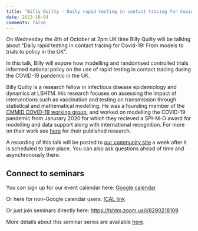 ```yaml
---
title: "Billy Quilty - Daily rapid testing in contact tracing for Covid-19: From models to trials to policy in the UK"
date: 2023-10-04
comments: false
---
```


On Wednesday the 4th of October at 2pm UK time Billy Quilty will be talking about "Daily rapid testing in contact tracing for Covid-19: From models to trials to policy in the UK".

In this talk, Billy will expore how modelling and randomised controlled trials informed national policy on the use of rapid testing in contact tracing during the COVID-19 pandemic in the UK.

Billy Quilty is a research fellow in infectious disease epidemiology and dynamics at LSHTM. His research focuses on assessing the impact of interventions such as vaccination and testing on transmission through statistical and mathematical modelling. He was a founding member of the [CMMID COVID-19 working group](https://cmmid.github.io/topics/covid19/), and worked on modelling the COVID-19 pandemic from Janurary 2020 for which they recieved a SPI-M-O award for modelling and data support along with international recognition. For more on their work see [here](https://scholar.google.com/citations?user=YqjU048AAAAJ&hl=en) for their published research.

A recording of this talk will be posted to [our community site](https://community.epinowcast.org/c/meetings/8) a week after it is scheduled to take place. You can also ask questions ahead of time and asynchronously there.

## Connect to seminars

You can sign up for our event calendar here: [Google calendar ](https://calendar.google.com/calendar/u/0/r?cid=YTExM2I2ZjVkOTYxODA4ZjA5YjdhODA3ZTIwMzU1Mzk4ODY0Y2NhYjIzOWVkNjAyYzc5ZTkzYWM5OWY0YWQxM0Bncm91cC5jYWxlbmRhci5nb29nbGUuY29t)

Or here for non-Google calendar users: [ICAL link ](https://calendar.google.com/calendar/ical/a113b6f5d961808f09b7a807e20355398864ccab239ed602c79e93ac99f4ad13%40group.calendar.google.com/public/basic.ics)

Or just join seminars directly here: [https://lshtm.zoom.us/j/8290218109 ](https://lshtm.zoom.us/j/8290218109)

More details about this seminar series are available [here](../../seminars.qmd).